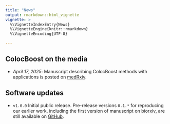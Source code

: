 ```yaml
---
title: "News"
output: rmarkdown::html_vignette
vignette: >
  %\VignetteIndexEntry{News}
  %\VignetteEngine{knitr::rmarkdown}
  %\VignetteEncoding{UTF-8}

---
```


## ColocBoost on the media

- *April 17, 2025*: Manuscript describing ColocBoost methods with applications is posted on [medRxiv]().

## Software updates

- `v1.0.0` Initial public release. Pre-release versions `0.1.*` for reproducing our earlier work, including the first version of manuscript on biorxiv, are still available on [GitHub](https://github.com/StatFunGen/colocboost/tags).
